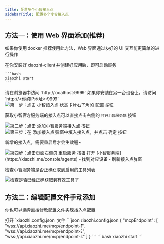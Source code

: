 ```yaml
---
title: 配置多个小智接入点
sidebarTitle: 配置多个小智接入点
---
```


## 方法一：使用 Web 界面添加(推荐)
<Note>如果你使用 docker 推荐使用此方法，Web 界面通过友好的 UI 交互能更简单的进行操作</Note>

<Steps>
  <Step title="启动服务">
    <Note>在你安装好 xiaozhi-client 并创建好应用后，即可启动服务</Note>

    ```bash
    xiaozhi start
    ```
  </Step>

  <Step title="添加一个接入点">
  请在浏览器中访问 `http://localhost:9999`
  <Note>如果你安装在另一台设备上，请访问 `http://<你的IP地址>:9999`</Note>

  <Frame caption="第一步：点击 小智接入点 状态卡片右下角的 配置 按钮">
  <img src="/images/use-multi-xiaozhi-mcp-endpoints/step-1.png" alt="第一步：点击 小智接入点 状态卡片右下角的 配置 按钮" />
</Frame>

<Note>获取小智官方服务端的接入点可以直接点击右侧的 `打开小智服务端` 按钮</Note>
  <Frame caption="第二步：点击 添加小智服务端接入点 按钮">
  <img src="/images/use-multi-xiaozhi-mcp-endpoints/step-2.png" alt="第二步：点击 添加小智服务端接入点 按钮" />
</Frame>
<br />

  <Frame caption="第三步：在 添加接入点 弹窗中填入接入点，并点击 确定 按钮">
  <img src="/images/use-multi-xiaozhi-mcp-endpoints/step-3.png" alt="第三步：在 添加接入点 弹窗中填入接入点，并点击 确定 按钮" />
</Frame>

<Note>新增的接入点，需要重启后才会生效喔~</Note>
  <Frame caption="第四步：点击页面右侧的 重启服务 按钮">
  <img src="/images/use-multi-xiaozhi-mcp-endpoints/step-4.png" alt="第四步：点击页面右侧的 重启服务 按钮" />
</Frame>
  </Step>

  <Step title="测试效果">
  打开 [小智服务端](https://xiaozhi.me/console/agents) - 找到对应设备 - 刷新接入点弹窗

  检查小智服务端是否正确获取到启用的工具列表

  <Frame caption="检查是否已经正确获取到有效工具了">
  <img src="/images/use-multi-xiaozhi-mcp-endpoints/step-5.png" alt="检查是否已经正确获取到有效工具了" />
</Frame>
  </Step>
</Steps>



## 方法二：编辑配置文件手动添加

你也可以选择直接修改配置文件实现接入点配置

<Steps>
  <Step title="编辑配置文件">
  打开 `xiaozhi.config.json` 文件
  ```json xiaozhi.config.json
  {
    "mcpEndpoint": [
      "wss://api.xiaozhi.me/mcp/endpoint-1",
      "wss://api.xiaozhi.me/mcp/endpoint-2",
      "wss://api.xiaozhi.me/mcp/endpoint-3"
    ]
  }
  ```
  </Step>

  <Step title="重新启动服务">
    ```bash
    xiaozhi start
    ```
  </Step>
</Steps>

